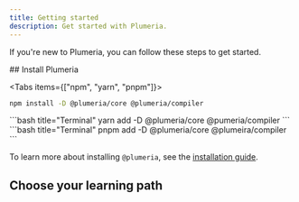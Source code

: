 ```yaml
---
title: Getting started
description: Get started with Plumeria.
---
```



If you're new to Plumeria, you can follow these steps to get started.

<Steps>
<Step>
## Install Plumeria



<Tabs items={["npm", "yarn", "pnpm"]}>
  <Tab value="npm">
  ```bash title="Terminal"
  npm install -D @plumeria/core @plumeria/compiler
  ```

  </Tab>
  <Tab value="yarn">
  ```bash title="Terminal"
  yarn add -D @plumeria/core @pumeria/compiler
  ```

  </Tab>
  <Tab value="pnpm">
  ```bash title="Terminal"
  pnpm add -D @plumeria/core @plumeira/compiler
  ```

  </Tab>
</Tabs>

To learn more about installing `@plumeria`, see the [installation guide](/docs/getting-started/installation).

</Step>
<Step>

## Choose your learning path

<Cards>
  <Card
    href="/docs/getting-started/installation"
    title="Setup guide"
    description="Start with a config files"
  />
  <Card
    href="/docs/getting-started/recipes"
    title="Visid an recipes"
    description="Start styling with the recipes"
  />
  <Card
    href="/docs/selector-rules"
    title="Selector rules"
    description="Learn how to write media queries"
  />
  <Card
    href="/docs/getting-started/add-to-existing-repository"
    title="Editor integration"
    description="Make your esilnt.config.ts file"
  />
</Cards>
</Step>
</Steps>